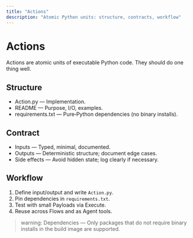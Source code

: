 ```yaml
---
title: "Actions"
description: "Atomic Python units: structure, contracts, workflow"
---
```


# Actions

Actions are atomic units of executable Python code. They should do one thing well.

## Structure
- Action.py — Implementation.
- README — Purpose, I/O, examples.
- requirements.txt — Pure‑Python dependencies (no binary installs).

## Contract
- Inputs — Typed, minimal, documented.
- Outputs — Deterministic structure; document edge cases.
- Side effects — Avoid hidden state; log clearly if necessary.

## Workflow
1. Define input/output and write `Action.py`.
2. Pin dependencies in `requirements.txt`.
3. Test with small Payloads via Execute.
4. Reuse across Flows and as Agent tools.

> warning: Dependencies — Only packages that do not require binary installs in the build image are supported.
